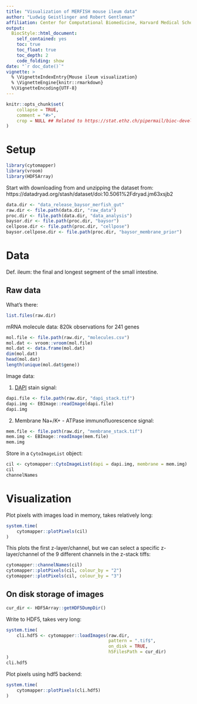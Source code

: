 ```yaml
---
title: "Visualization of MERFISH mouse ileum data"
author: "Ludwig Geistlinger and Robert Gentleman"
affiliation: Center for Computational Biomedicine, Harvard Medical School
output:
  BiocStyle::html_document:
    self_contained: yes 
    toc: true
    toc_float: true
    toc_depth: 2
    code_folding: show
date: "`r doc_date()`"
vignette: >
  % \VignetteIndexEntry{Mouse ileum visualization}
  % \VignetteEngine{knitr::rmarkdown}
  %\VignetteEncoding{UTF-8}
---
```


```r
knitr::opts_chunk$set(
    collapse = TRUE,
    comment = "#>",
    crop = NULL ## Related to https://stat.ethz.ch/pipermail/bioc-devel/2020-April/016656.html
)
```

# Setup

```r
library(cytomapper)
library(vroom)
library(HDF5Array)
```

Start with downloading from and unzipping the dataset from:
https://datadryad.org/stash/dataset/doi:10.5061%2Fdryad.jm63xsjb2

```r
data.dir <- "data_release_baysor_merfish_gut"
raw.dir <- file.path(data.dir, "raw_data")
proc.dir <- file.path(data.dir, "data_analysis")
baysor.dir <- file.path(proc.dir, "baysor") 
cellpose.dir <- file.path(proc.dir, "cellpose") 
baysor.cellpose.dir <- file.path(proc.dir, "baysor_membrane_prior") 
```

# Data

Def. ileum: the final and longest segment of the small intestine.

## Raw data

What's there:

```r
list.files(raw.dir)
```

mRNA molecule data: 820k observations for 241 genes

```r
mol.file <- file.path(raw.dir, "molecules.csv")
mol.dat <- vroom::vroom(mol.file)
mol.dat <- data.frame(mol.dat)
dim(mol.dat)
head(mol.dat)
length(unique(mol.dat$gene))
```

Image data: 

1. [DAPI](https://en.wikipedia.org/wiki/DAPI) stain signal:

```r
dapi.file <- file.path(raw.dir, "dapi_stack.tif")
dapi.img <- EBImage::readImage(dapi.file)
dapi.img
```

2. Membrane Na+/K+ - ATPase immunofluorescence signal:

```r
mem.file <- file.path(raw.dir, "membrane_stack.tif")
mem.img <- EBImage::readImage(mem.file)
mem.img
```

Store in a `CytoImageList` object:

```r
cil <- cytomapper::CytoImageList(dapi = dapi.img, membrane = mem.img)
cil
channelNames
```

# Visualization

Plot pixels with images load in memory, takes relatively long:

```r
system.time(
    cytomapper::plotPixels(cil)
)
```

This plots the first z-layer/channel, but we can select a specific z-layer/channel of
the 9 different channels in the z-stack tiffs:

```r
cytomapper::channelNames(cil)
cytomapper::plotPixels(cil, colour_by = "2")
cytomapper::plotPixels(cil, colour_by = "3")
```

## On disk storage of images

```r
cur_dir <- HDF5Array::getHDF5DumpDir()
```

Write to HDF5, takes very long:

```r
system.time(
    cli.hdf5 <- cytomapper::loadImages(raw.dir, 
                                       pattern = ".tif$",
                                       on_disk = TRUE,
                                       h5FilesPath = cur_dir)
)
cli.hdf5
```

Plot pixels using hdf5 backend: 

```r
system.time(
    cytomapper::plotPixels(cli.hdf5)
)
```
